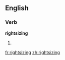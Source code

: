 ==English==

===Verb===
'''rightsizing'''

# {{third-person singular of|[[rightsize]]}}

[[fr:rightsizing]]
[[zh:rightsizing]]